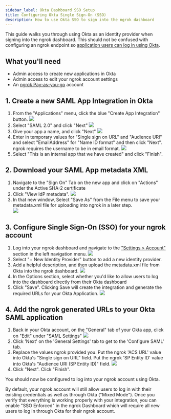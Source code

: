 ```yaml
---
sidebar_label: Okta Dashboard SSO Setup
title: Configuring Okta Single Sign-On (SSO)
description: How to use Okta SSO to sign into the ngrok dashboard
---
```


This guide walks you through using Okta as an identity provider when signing into the ngrok dashboard.
This should not be confused with configuring an ngrok endpoint so [application users can log in using Okta](/integrations/okta/sso-oidc).

## What you'll need

- Admin access to create new applications in Okta
- Admin access to edit your ngrok account settings
- An [ngrok Pay-as-you-go](https://ngrok.com/pricing) account

## 1. Create a new SAML App Integration in Okta

1. From the "Applications" menu, click the blue "Create App Integration" button.
   ![](/img/howto/dash-sso/okta-create-app.png)
1. Select "SAML 2.0" and click "Next"
   ![](/img/howto/dash-sso/okta-create-app-1.png)
1. Give your app a name, and click "Next"
   ![](/img/howto/dash-sso/okta-name-app.png)
1. Enter in temporary values for "Single sign on URL" and "Audience URI" and select "EmailAddress" for "Name ID format" and then click "Next". ngrok requires the username to be in email format.
   ![](/img/howto/dash-sso/okta-nameid-format.png)
1. Select "This is an internal app that we have created" and click "Finish".

## 2. Download your SAML App metadata XML

1. Navigate to the "Sign On" Tab on the new app and click on "Actions" under the Active SHA-2 certificate
1. Click "View IdP metadata".
   ![](/img/howto/dash-sso/okta-view-cert.png)
1. In that new window, Select "Save As" from the File menu to save your metadata.xml file for uploading into ngrok in a later step.  
   ![](/img/howto/dash-sso/okta-save-as-xml.png)

## 3. Configure Single Sign-On (SSO) for your ngrok account

1. Log into your ngrok dashboard and navigate to the ["Settings > Account"](https://dashboard.ngrok.com/settings) section in the left navigation menu.
   ![](/img/howto/dash-sso/okta-ngrok-account-settings.png)
1. Select "+ New Identity Provider" button to add a new identity provider.
1. Add a helpful description, and then upload the metadata.xml file from Okta into the ngrok dashboard.
   ![](/img/howto/dash-sso/okta-ngrok-config-options.png)
1. In the Options section, select whether you'd like to allow users to log into the dashboard directly from their Okta dashboard
1. Click "Save". Clicking Save will create the integration and generate the required URLs for your Okta Application.
   ![](/img/howto/dash-sso/okta-ngrok-required-urls.png)

## 4. Add the ngrok generated URLs to your Okta SAML application

1. Back in your Okta account, on the "General" tab of your Okta app, click on "Edit" under "SAML Settings"
   ![](/img/howto/dash-sso/okta-edit-app.png)
1. Click 'Next' on the 'General Settings' tab to get to the 'Configure SAML' tab.
1. Replace the values ngrok provided you. Put the ngrok 'ACS URL' value into Okta's "Single sign on URL" field. Put the ngrok 'SP Entity ID' value into Okta's "Audience URI (SP Entity ID)" field.
   ![](/img/howto/dash-sso/okta-temp-urls.png)
1. Click "Next". Click "Finish".

You should now be configured to log into your ngrok account using Okta.

By default, your ngrok account will still allow users to log in with their existing credentials as well as through Okta ("Mixed Mode"). Once you verify that everything is working properly with your integration, you can enable "SSO Enforced" in the ngrok Dashboard which will require all new users to log in through Okta for their ngrok account.
